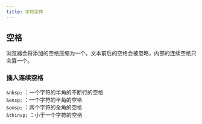 ```yaml
---
title: 字符实体
---
```


## 空格

浏览器会将添加的空格压缩为一个。文本前后的空格会被忽略，内部的连续空格只会算一个。

### 插入连续空格

`&nbsp;` ：一个字符的半角的不断行的空格  
`&ensp;` ：一个字符的半角的空格  
`&emsp;` ：两个字符的全角的空格  
`&thinsp;` ：小于一个字符的空格

